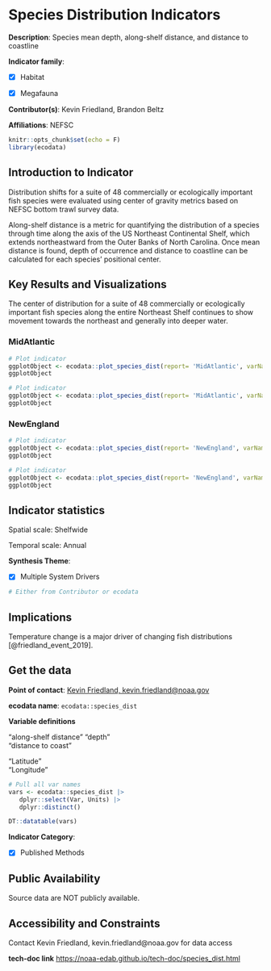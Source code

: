 # Species Distribution Indicators

**Description**: Species mean depth, along-shelf distance, and distance to coastline

**Indicator family**: 

- [X] Habitat
- [X] Megafauna


**Contributor(s)**: Kevin Friedland, Brandon Beltz

**Affiliations**: NEFSC

```{r echo=FALSE}
knitr::opts_chunk$set(echo = F)
library(ecodata)
```
## Introduction to Indicator
Distribution shifts for a suite of 48 commercially or ecologically important fish species were evaluated using center of gravity metrics based on NEFSC bottom trawl survey data.

Along-shelf distance is a metric for quantifying the distribution of a species through time along the axis of the US Northeast Continental Shelf, which extends northeastward from the Outer Banks of North Carolina. Once mean distance is found, depth of occurrence and distance to coastline can be calculated for each species’ positional center.

## Key Results and Visualizations
The center of distribution for a suite of 48 commercially or ecologically important fish species along the entire Northeast Shelf continues to show movement towards the northeast and generally into deeper water.

### MidAtlantic

```{r plot_species_distMidAtlanticalong}
# Plot indicator
ggplotObject <- ecodata::plot_species_dist(report= 'MidAtlantic', varName= 'along')
ggplotObject
```

```{r plot_species_distMidAtlanticdepth}
# Plot indicator
ggplotObject <- ecodata::plot_species_dist(report= 'MidAtlantic', varName= 'depth')
ggplotObject
```

### NewEngland

```{r plot_species_distNewEnglandalong}
# Plot indicator
ggplotObject <- ecodata::plot_species_dist(report= 'NewEngland', varName= 'along')
ggplotObject
```

```{r plot_species_distNewEnglanddepth}
# Plot indicator
ggplotObject <- ecodata::plot_species_dist(report= 'NewEngland', varName= 'depth')
ggplotObject
```


## Indicator statistics 
Spatial scale: Shelfwide

Temporal scale: Annual

**Synthesis Theme**:

- [X] Multiple System Drivers


```{r autostats_species_dist}
# Either from Contributor or ecodata
```

## Implications
Temperature change is a major driver of changing fish distributions [@friedland_event_2019].

## Get the data

**Point of contact**: [Kevin Friedland, kevin.friedland@noaa.gov](mailto:Kevin Friedland, kevin.friedland@noaa.gov){.email}

**ecodata name**: `ecodata::species_dist`

**Variable definitions**

"along-shelf distance"  "depth"                 "distance to coast"     
"Latitude"              "Longitude"

```{r vars_species_dist}
# Pull all var names
vars <- ecodata::species_dist |>
   dplyr::select(Var, Units) |>
   dplyr::distinct()

DT::datatable(vars)
```
**Indicator Category**:

- [X] Published Methods


## Public Availability

Source data are NOT publicly available.

## Accessibility and Constraints

Contact Kevin Friedland, kevin.friedland@noaa.gov for data access

**tech-doc link**
<https://noaa-edab.github.io/tech-doc/species_dist.html>


